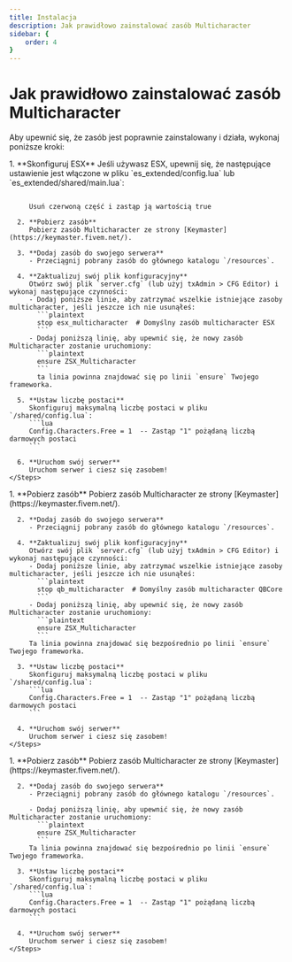 ```yaml
---
title: Instalacja
description: Jak prawidłowo zainstalować zasób Multicharacter
sidebar: {
    order: 4
}
---
```


# Jak prawidłowo zainstalować zasób Multicharacter

Aby upewnić się, że zasób jest poprawnie zainstalowany i działa, wykonaj poniższe kroki:


<Tabs>
  <TabItem label="ESX">
    <Steps>
      1. **Skonfiguruj ESX**  
         Jeśli używasz ESX, upewnij się, że następujące ustawienie jest włączone w pliku `es_extended/config.lua` lub `es_extended/shared/main.lua`:  
         <Code code='
         Config.Multichar = true (GetResourceState("esx_multicharacter") ~= "missing")
         'lang="lua" label="es_extended/config.lua" del='GetResourceState("esx_multicharacter") ~= "missing"'> 
         </Code>

         Usuń czerwoną część i zastąp ją wartością true

      2. **Pobierz zasób**  
         Pobierz zasób Multicharacter ze strony [Keymaster](https://keymaster.fivem.net/).

      3. **Dodaj zasób do swojego serwera**  
         - Przeciągnij pobrany zasób do głównego katalogu `/resources`.

      4. **Zaktualizuj swój plik konfiguracyjny**  
         Otwórz swój plik `server.cfg` (lub użyj txAdmin > CFG Editor) i wykonaj następujące czynności:  
         - Dodaj poniższe linie, aby zatrzymać wszelkie istniejące zasoby multicharacter, jeśli jeszcze ich nie usunąłeś:  
           ```plaintext
           stop esx_multicharacter  # Domyślny zasób multicharacter ESX
           ```
         - Dodaj poniższą linię, aby upewnić się, że nowy zasób Multicharacter zostanie uruchomiony:  
           ```plaintext
           ensure ZSX_Multicharacter
           ```
           ta linia powinna znajdować się po linii `ensure` Twojego frameworka.

      5. **Ustaw liczbę postaci**  
         Skonfiguruj maksymalną liczbę postaci w pliku `/shared/config.lua`:  
         ```lua
         Config.Characters.Free = 1  -- Zastąp "1" pożądaną liczbą darmowych postaci
         ```

      6. **Uruchom swój serwer**  
         Uruchom serwer i ciesz się zasobem!
    </Steps>
  </TabItem>

  <TabItem label="QBCore">
    <Steps>
      1. **Pobierz zasób**  
         Pobierz zasób Multicharacter ze strony [Keymaster](https://keymaster.fivem.net/).

      2. **Dodaj zasób do swojego serwera**  
         - Przeciągnij pobrany zasób do głównego katalogu `/resources`. 

      4. **Zaktualizuj swój plik konfiguracyjny**  
         Otwórz swój plik `server.cfg` (lub użyj txAdmin > CFG Editor) i wykonaj następujące czynności:  
         - Dodaj poniższe linie, aby zatrzymać wszelkie istniejące zasoby multicharacter, jeśli jeszcze ich nie usunąłeś:  
           ```plaintext
           stop qb_multicharacter  # Domyślny zasób multicharacter QBCore
           ```
         - Dodaj poniższą linię, aby upewnić się, że nowy zasób Multicharacter zostanie uruchomiony:  
           ```plaintext
           ensure ZSX_Multicharacter
           ```
         Ta linia powinna znajdować się bezpośrednio po linii `ensure` Twojego frameworka.

      3. **Ustaw liczbę postaci**  
         Skonfiguruj maksymalną liczbę postaci w pliku `/shared/config.lua`:  
         ```lua
         Config.Characters.Free = 1  -- Zastąp "1" pożądaną liczbą darmowych postaci
         ```

      4. **Uruchom swój serwer**  
         Uruchom serwer i ciesz się zasobem!
    </Steps>
  </TabItem>

  <TabItem label="QBox">
      <Steps>
      1. **Pobierz zasób**  
         Pobierz zasób Multicharacter ze strony [Keymaster](https://keymaster.fivem.net/).

      2. **Dodaj zasób do swojego serwera**  
         - Przeciągnij pobrany zasób do głównego katalogu `/resources`. 

         - Dodaj poniższą linię, aby upewnić się, że nowy zasób Multicharacter zostanie uruchomiony:  
           ```plaintext
           ensure ZSX_Multicharacter
           ```
         Ta linia powinna znajdować się bezpośrednio po linii `ensure` Twojego frameworka.

      3. **Ustaw liczbę postaci**  
         Skonfiguruj maksymalną liczbę postaci w pliku `/shared/config.lua`:  
         ```lua
         Config.Characters.Free = 1  -- Zastąp "1" pożądaną liczbą darmowych postaci
         ```

      4. **Uruchom swój serwer**  
         Uruchom serwer i ciesz się zasobem!
    </Steps>
  </TabItem>
</Tabs>
